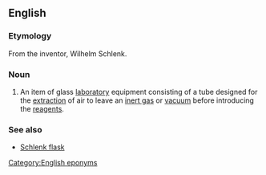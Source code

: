 ==English==
{{wikipedia}}

===Etymology===
From the inventor, Wilhelm Schlenk.

===Noun===
{{en-noun}}

# {{label|en|chemistry}} An item of glass [[laboratory]] equipment consisting of a tube designed for the [[extraction]] of air to leave an [[inert gas]] or [[vacuum]] before introducing the [[reagents]].

===See also===
* [[Schlenk flask]]

[[Category:English eponyms]]